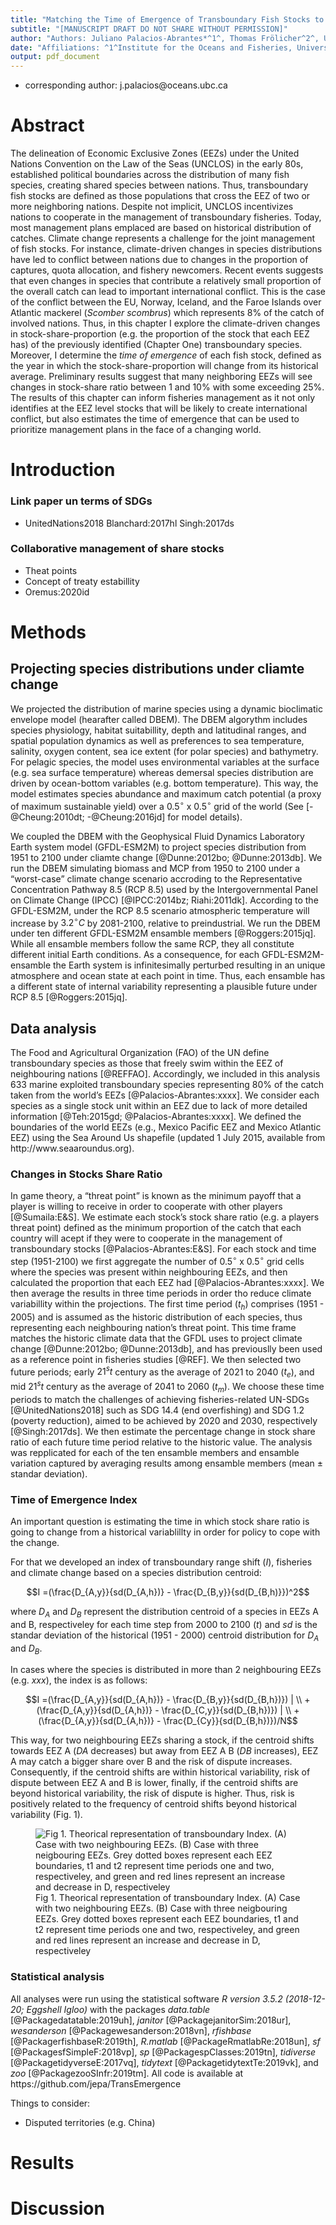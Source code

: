```yaml
---
title: "Matching the Time of Emergence of Transboundary Fish Stocks to Lead Time for Policy Response Under Climate Change"
subtitle: "[MANUSCRIPT DRAFT DO NOT SHARE WITHOUT PERMISSION]"
author: "Authors: Juliano Palacios-Abrantes*^1^, Thomas Frölicher^2^, U. Rashid Sumaila^1^,  Vicky Lam^1^, David VanderZwaag^3^, and William W.L. Cheung^1^"
date: "Affiliations: ^1^Institute for the Oceans and Fisheries, University of British Columbia, Vancouver, Canada. ^2^Climate and Environmental Physics, Physics Institute, University of Bern. ^3^Schulich School of Law, Dalhousie University"
output: pdf_document
---
```


* corresponding author: j.palacios@oceans.ubc.ca

# Abstract

The delineation of Economic Exclusive Zones (EEZs) under the United Nations Convention on the Law of the Seas (UNCLOS) in the early 80s, established political boundaries across the distribution of many fish species, creating shared species between nations. Thus, transboundary fish stocks are defined as those populations that cross the EEZ of two or more neighboring nations. Despite not implicit, UNCLOS incentivizes nations to cooperate in the management of transboundary fisheries. Today, most management plans emplaced are based on historical distribution of catches. Climate change represents a challenge for the joint management of fish stocks. For instance, climate-driven changes in species distributions have led to conflict between nations due to changes in the proportion of captures, quota allocation, and fishery newcomers. Recent events suggests that even changes in species that contribute a relatively small proportion of the overall catch can lead to important international conflict. This is the case of the conflict between the EU, Norway, Iceland, and the Faroe Islands over Atlantic mackerel (*Scomber scombrus*) which represents 8% of the catch of involved nations. Thus, in this chapter I explore the climate-driven changes in stock-share-proportion (e.g. the proportion of the stock that each EEZ has) of the previously identified (Chapter One) transboundary species. Moreover, I determine the *time of emergence* of each fish stock, defined as the year in which the stock-share-proportion will change from its historical average. Preliminary results suggest that many neighboring EEZs will see changes in stock-share ratio between 1 and 10% with some exceeding 25%. The results of this chapter can inform fisheries management as it not only identifies at the EEZ level stocks that will be likely to create international conflict, but also estimates the time of emergence that can be used to prioritize management plans in the face of a changing world. 

# Introduction

### Link paper un terms of SDGs

- UnitedNations2018 Blanchard:2017hl Singh:2017ds

### Collaborative management of share stocks

- Theat points
- Concept of treaty estabillity
- Oremus:2020id


# Methods

## Projecting species distributions under cliamte change

We projected the distribution of marine species using a dynamic bioclimatic envelope model (hearafter called DBEM). The DBEM algorythm includes species physiology, habitat suitabillity, depth and latitudinal ranges, and spatial population dynamics as well as preferences to sea temperature, salinity, oxygen content, sea ice extent (for polar species) and bathymetry. For pelagic species, the model uses environmental variables at the surface (e.g. sea surface temperature) whereas demersal species distribution are driven by ocean-bottom variables (e.g. bottom temperature). This way, the model estimates species abundance and maximum catch potential (a proxy of maximum sustainable yield) over a $0.5^{\circ}$ x $0.5^{\circ}$ grid of the world (See [-@Cheung:2010dt; -@Cheung:2016jd] for model details).

We coupled the DBEM with the Geophysical Fluid Dynamics Laboratory Earth system model (GFDL-ESM2M) to project species distribution from 1951 to 2100 under cliamte change [@Dunne:2012bo; @Dunne:2013db]. We run the DBEM simulating biomass and MCP from 1950 to 2100 under a “worst-case” climate change scenario accroding to the Representative Concentration Pathway 8.5 (RCP 8.5) used by the Intergovernmental Panel on Climate Change (IPCC) [@IPCC:2014bz; Riahi:2011dk]. According to the GFDL-ESM2M, under the RCP 8.5 scenario atmospheric temperature will increase by $3.2^{\circ}C$ by 2081-2100, relative to preindustrial. We run the DBEM under ten different GFDL-ESM2M ensamble members [@Roggers:2015jq]. While all ensamble members follow the same RCP, they all constitute different initial Earth conditions. As a consequence, for each GFDL-ESM2M-ensamble the Earth system is infinitesimally perturbed resulting in an unique atmosphere and ocean state at each point in time. Thus, each ensamble has a different state of internal variability representing a plausible future under RCP 8.5 [@Roggers:2015jq]. 

## Data analysis

The Food and Agricultural Organization (FAO) of the UN define transboundary species as those that freely swim within the EEZ of neighbouring nations [@REFFAO]. Accordingly, we included in this analysis 633 marine exploited transboundary species representing 80% of the catch taken from the world's EEZs [@Palacios-Abrantes:xxxx]. We consider each species as a single stock unit within an EEZ due to lack of more detailed information [@Teh:2015gd; @Palacios-Abrantes:xxxx]. We defined the boundaries of the world EEZs (e.g., Mexico Pacific EEZ and Mexico Atlantic EEZ) using the Sea Around Us shapefile (updated 1 July 2015, available from http://www.seaaroundus.org). 

### Changes in Stocks Share Ratio

In game theory, a “threat point” is known as the minimum payoff that a player is willing to receive in order to cooperate with other players [@Sumaila:E&S]. We estimate each stock's stock share ratio (e.g. a players threat point) defined as the minimum proportion of the catch that each country will acept if they were to cooperate in the management of transboundary stocks [@Palacios-Abrantes:E&S]. For each stock and time step (1951-2100) we first aggregate the number of $0.5^{\circ}$ x $0.5^{\circ}$ grid cells where the species was present within neighbouring EEZs, and then calculated the proportion that each EEZ had [@Palacios-Abrantes:xxxx]. We then average the results in three time periods in order tho reduce climate variabillity within the projections. The first time period ($t_h$) comprises (1951 - 2005) and is assumed as the historic distribution of each species, thus representing each neighbouring nation's threat point. This time frame matches the historic climate data that the GFDL uses to project climate change [@Dunne:2012bo; @Dunne:2013db], and has previouslly been used as a reference point in fisheries studies [@REF]. We then selected two future periods; early $21^st$ century as the average of 2021 to 2040 ($t_e$), and mid $21^st$ century as the average of 2041 to 2060 ($t_m$). We choose these time periods to match the challenges of achieving fisheries-related UN-SDGs [@UnitedNations2018] such as SDG 14.4 (end overfishing) and  SDG 1.2 (poverty reduction), aimed to be achieved by 2020 and 2030, respectively [@Singh:2017ds]. We then estimate the percentage change in stock share ratio of each future time period relative to the historic value. The analysis was repplicated for each of the ten ensamble members and ensamble variation captured by averaging results among ensamble members (mean $\pm$ standar deviation). 

### Time of Emergence Index

An important question is estimating the time in which stock share ratio is going to change from a historical variablillty in order for policy to cope with the change. 

For that we developed an index of transboundary range shift (*I*), fisheries and climate change based on a species distribution centroid:

$$I =(\frac{D_{A,y}}{sd(D_{A,h})} - \frac{D_{B,y}}{sd(D_{B,h)}})^2$$

where $D_A$ and $D_B$ represent the distribution centroid of a species in EEZs A and B, respectiveley for each time step from 2000 to 2100 (*t*) and *sd* is the standar deviation of the historical (1951 - 2000) centroid distribution for $D_A$ and $D_B$.

In cases where the species is distributed in more than 2 neighbouring EEZs (e.g. *xxx*), the index is as follows:

$$I =(\frac{D_{A,y}}{sd(D_{A,h})} - \frac{D_{B,y}}{sd(D_{B,h})}) |  \\  +(\frac{D_{A,y}}{sd(D_{A,h})} - \frac{D_{C,y}}{sd(D_{B,h})}) | \\  +(\frac{D_{A,y}}{sd(D_{A,h})} - \frac{D_{Cy}}{sd(D_{B,h})})/N$$


This way, for two neighbouring EEZs sharing a stock, if the centroid shifts towards EEZ A (*DA* decreases) but away from EEZ A B (*DB* increases), EEZ A may catch a bigger share over B and the risk of dispute increases. Consequently, if the centroid shifts are within historical variability, risk of dispute between EEZ A and B is lower, finally, if the centroid shifts are beyond historical variability, the risk of dispute is higher. Thus, risk is positively related to the frequency of centroid shifts beyond historical variability (Fig. 1). 

![Fig 1. Theorical representation of transboundary Index. (A) Case with two neighbouring EEZs. (B) Case with three neigbouring EEZs. Grey dotted boxes represent each EEZ boundaries, t1 and t2 represent time periods one and two, respectiveley, and green and red lines represent an increase and decrease in D, respectiveley](~/GitHub/TransEmergence/Figures/Fig1.png)






### Statistical analysis


All analyses were run using the statistical software *R version 3.5.2 (2018-12-20; Eggshell Igloo)* with the packages *data.table* [@Packagedatatable:2019uh], *janitor* [@PackagejanitorSim:2018ur], *wesanderson* [@Packagewesanderson:2018vn], *rfishbase* [@PackagerfishbaseR:2019th], *R.matlab* [@PackageRmatlabRe:2018un], *sf* [@PackagesfSimpleF:2018vp], *sp* [@PackagespClasses:2019tn], *tidiverse* [@PackagetidyverseE:2017vq], *tidytext* [@PackagetidytextTe:2019vk], and *zoo* [@PackagezooSInfr:2019tm]. All code is available at https://github.com/jepa/TransEmergence





Things to consider:

- Disputed territories (e.g. China)

# Results

# Discussion
